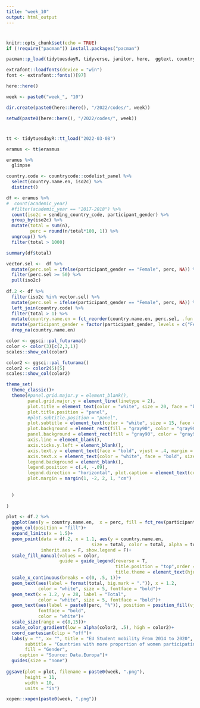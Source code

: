 ```yaml
---
title: "week_10"
output: html_output
---
```


#
```r
knitr::opts_chunk$set(echo = TRUE)
if (!require("pacman")) install.packages("pacman")

pacman::p_load(tidytuesdayR, tidyverse, janitor, here,  ggtext, countrycode)

extrafont::loadfonts(device = "win")
font <- extrafont::fonts()[97]
```


```r
here::here()

week <- paste0("week_", "10")

dir.create(paste0(here::here(), "/2022/codes/", week))

setwd(paste0(here::here(), "/2022/codes/", week))
```

#
```r
tt <- tidytuesdayR::tt_load("2022-03-08")
```


```r
eramus <- tt$erasmus
```


```r
eramus %>% 
  glimpse
```


```r
country.code <- countrycode::codelist_panel %>% 
  select(country.name.en, iso2c) %>% 
  distinct()

df <- eramus %>% 
#  count(academic_year)
  #filter(academic_year == "2017-2018") %>% 
  count(iso2c = sending_country_code, participant_gender) %>%
  group_by(iso2c) %>% 
  mutate(total = sum(n),
         perc = round(n/total*100, 1)) %>% 
  ungroup() %>% 
  filter(total > 1000)

summary(df$total)

vector.sel <-  df %>% 
  mutate(perc.sel = ifelse(participant_gender == "Female", perc, NA)) %>% 
  filter(perc.sel >= 50) %>% 
  pull(iso2c)
  
df.2 <- df %>% 
  filter(iso2c %in% vector.sel) %>% 
  mutate(perc.sel = ifelse(participant_gender == "Female", perc, NA)) %>%
  left_join(country.code) %>% 
  filter(total > 1) %>% 
  mutate(country.name.en = fct_reorder(country.name.en, perc.sel, .fun = sum, na.rm = T)) %>% 
  mutate(participant_gender = factor(participant_gender, levels = c("Female", "Male", "Undefined"))) %>% 
  drop_na(country.name.en)

```


```r
color <- ggsci::pal_futurama()
color <- color(3)[c(2,3,1)]
scales::show_col(color)

color2 <- ggsci::pal_futurama()
color2 <- color2(5)[5]
scales::show_col(color2)

theme_set(
  theme_classic()+
  theme(#panel.grid.major.y = element_blank(),
        panel.grid.major.y = element_line(linetype = 2),
        plot.title = element_text(color = "white", size = 20, face = "bold"),
        plot.title.position = "panel",
        #plot.subtitle.position = "panel",
        plot.subtitle = element_text(color = "white", size = 15, face = "bold", hjust = 0),
        plot.background = element_rect(fill = "gray90", color = "gray90"),
        panel.background = element_rect(fill = "gray90", color = "gray90"),
        axis.line = element_blank(),
        axis.ticks.y.left = element_blank(),
        axis.text.y = element_text(face = "bold", vjust = .4, margin = margin(r = -15), size = 15, color = "white"),
        axis.text.x = element_text(color = "white", face = "bold", size = 15), 
        legend.background = element_blank(),
        legend.position = c(.4, -.09),
        legend.direction = "horizontal", plot.caption = element_text(color = "white", hjust = .75, size = 10),
        plot.margin = margin(1, -2, 2, 1, "cm")
      
    
  )
  
)
```

```r
plot <- df.2 %>% 
  ggplot(aes(y = country.name.en,  x = perc, fill = fct_rev(participant_gender)))+
  geom_col(position = "fill")+
  expand_limits(x = 1.5)+
  geom_point(data = df.2, x = 1.1, aes(y = country.name.en,
                                size = total, color = total, alpha = total), 
             inherit.aes = F, show.legend = F)+
  scale_fill_manual(values = color,
                    guide = guide_legend(reverse = T, 
                                         title.position = "top",order = 1,
                                         title.theme = element_text(hjust = .5)))+
  scale_x_continuous(breaks = c(0, .5, 1))+
  geom_text(aes(label = format(total, big.mark = ".")), x = 1.2, 
            color = "white", size = 5, fontface = "bold")+
  geom_text(x = 1.2, y = 28, label = "Total",
            color = "white", size = 5, fontface = "bold")+
  geom_text(aes(label = paste0(perc, "%")), position = position_fill(vjust = .5), 
            fontface = "bold",
            color = "white")+
  scale_size(range = c(8,15))+
  scale_color_gradient(low = alpha(color2, .5), high = color2)+
  coord_cartesian(clip = "off")+
  labs(y = "", x= "", title = "EU Student mobility From 2014 to 2020", 
       subtitle = "Countries with more proportion of women participating",
       fill = "Gender",
     caption = "Source: Data.Europa")+
  guides(size = "none")
  
ggsave(plot = plot, filename = paste0(week, ".png"), 
       height = 11, 
       width = 10, 
       units = "in")

xopen::xopen(paste0(week, ".png"))
```
